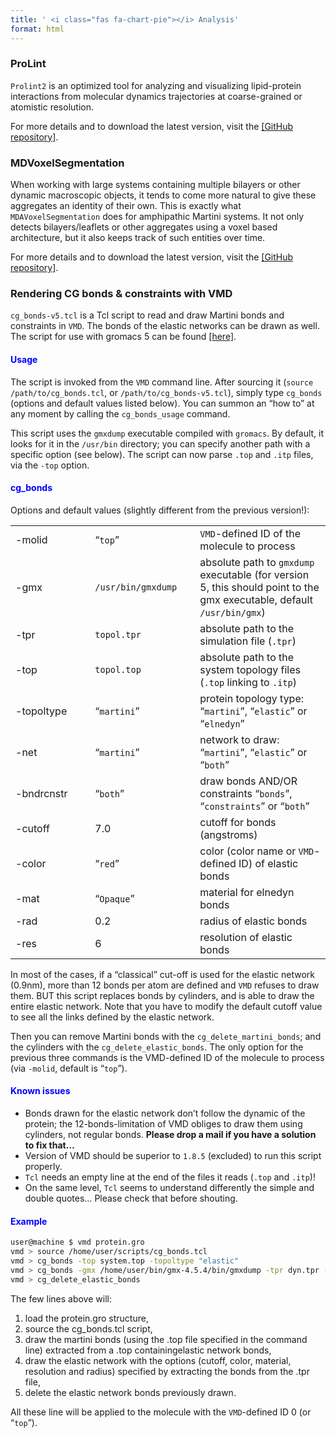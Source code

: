 ```yaml
---
title: ' <i class="fas fa-chart-pie"></i> Analysis'
format: html
---
```


::: software-card
### ProLint

`Prolint2` is an optimized tool for analyzing and visualizing lipid-protein interactions from molecular dynamics trajectories at coarse-grained or atomistic resolution.

For more details and to download the latest version, visit the [[GitHub repository]](https://github.com/ProLint/prolint2).
:::

::: software-card
### MDVoxelSegmentation

When working with large systems containing multiple bilayers or other dynamic macroscopic objects, it tends to come more natural to give these aggregates an identity of their own. This is exactly what `MDAVoxelSegmentation` does for amphipathic Martini systems. It not only detects bilayers/leaflets or other aggregates using a voxel based architecture, but it also keeps track of such entities over time. 

For more details and to download the latest version, visit the [[GitHub repository]](https://github.com/marrink-lab/MDVoxelSegmentation).
:::

::: software-card
### Rendering CG bonds & constraints with VMD

`cg_bonds-v5.tcl` is a Tcl script to read and draw Martini bonds and constraints in `VMD`. The bonds of the elastic networks can be drawn as well. The script for use with gromacs 5 can be found [[here]](https://cgmartini-library.s3.ca-central-1.amazonaws.com/1_Downloads/tools/visualization/cg_bonds-v5.tcl).

#### [**Usage**]{style="color:blue"}

The script is invoked from the `VMD` command line. After sourcing it (`source /path/to/cg_bonds.tcl`, or `/path/to/cg_bonds-v5.tcl`), simply type `cg_bonds` (options and default values listed below). You can summon an "how to" at any moment by calling the `cg_bonds_usage` command.

This script uses the `gmxdump` executable compiled with `gromacs`. By default, it looks for it in the `/usr/bin` directory; you can specify another path with a specific option (see below). The script can now parse `.top` and `.itp` files, via the `-top` option.

#### [**cg_bonds**]{style="color:blue"}

Options and default values (slightly different from the previous version!):

|  |  |  |
|------------------|------------------------|------------------------------|
| -molid | "`top`" | `VMD`-defined ID of the molecule to process |
| -gmx | `/usr/bin/gmxdump` | absolute path to `gmxdump` executable (for version 5, this should point to the gmx executable, default `/usr/bin/gmx`) |
| -tpr | `topol.tpr` | absolute path to the simulation file (`.tpr`) |
| -top | `topol.top` | absolute path to the system topology files (`.top` linking to `.itp`) |
| -topoltype | "`martini`" | protein topology type: "`martini`", "`elastic`" or "`elnedyn`" |
| -net | "`martini`" | network to draw: "`martini`", "`elastic`" or "`both`" |
| -bndrcnstr | "`both`" | draw bonds AND/OR constraints "`bonds`", "`constraints`" or "`both`" |
| -cutoff | 7.0 | cutoff for bonds (angstroms) |
| -color | "`red`" | color (color name or `VMD`-defined ID) of elastic bonds |
| -mat | "`Opaque`" | material for elnedyn bonds |
| -rad | 0.2 | radius of elastic bonds |
| -res | 6 | resolution of elastic bonds |

In most of the cases, if a "classical" cut-off is used for the elastic network (0.9nm), more than 12 bonds per atom are defined and `VMD` refuses to draw them. BUT this script replaces bonds by cylinders, and is able to draw the entire elastic network. Note that you have to modify the default cutoff value to see all the links defined by the elastic network.

Then you can remove Martini bonds with the `cg_delete_martini_bonds`; and the cylinders with the `cg_delete_elastic_bonds`. The only option for the previous three commands is the VMD-defined ID of the molecule to process (via `-molid`, default is "`top`").

#### [**Known issues**]{style="color:blue"}

-   Bonds drawn for the elastic network don't follow the dynamic of the protein; the 12-bonds-limitation of VMD obliges to draw them using cylinders, not regular bonds. **Please drop a mail if you have a solution to fix that...**
-   Version of VMD should be superior to `1.8.5` (excluded) to run this script properly. 
-   `Tcl` needs an empty line at the end of the files it reads (`.top` and `.itp`)!
-   On the same level, `Tcl` seems to understand differently the simple and double quotes... Please check that before shouting.

#### [**Example**]{style="color:blue"}

``` bash
user@machine $ vmd protein.gro
vmd > source /home/user/scripts/cg_bonds.tcl
vmd > cg_bonds -top system.top -topoltype "elastic"
vmd > cg_bonds -gmx /home/user/bin/gmx-4.5.4/bin/gmxdump -tpr dyn.tpr -net "elastic" -cutoff 12.0 -color "orange" -mat "AOChalky" -res 12 -rad 0.1 -topoltype "elastic"
vmd > cg_delete_elastic_bonds
```

The few lines above will:

1.  load the protein.gro structure,
2.  source the cg_bonds.tcl script,
3.  draw the martini bonds (using the .top file specified in the command line) extracted from a .top containingelastic network bonds,
4.  draw the elastic network with the options (cutoff, color, material, resolution and radius) specified by extracting the bonds from the .tpr file,
5.  delete the elastic network bonds previously drawn.

All these line will be applied to the molecule with the `VMD`-defined ID 0 (or "`top`").
:::